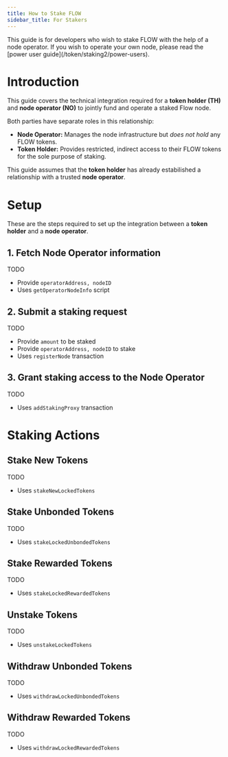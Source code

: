 ```yaml
---
title: How to Stake FLOW
sidebar_title: For Stakers
---
```


<Callout type="warning">
  This guide is for developers who wish to stake FLOW with the help of a node operator. 
  If you wish to operate your own node, please read the [power user guide](/token/staking2/power-users).
</Callout>

# Introduction

This guide covers the technical integration required for a **token holder (TH)** and **node operator (NO)** 
to jointly fund and operate a staked Flow node.

Both parties have separate roles in this relationship:

- **Node Operator:** Manages the node infrastructure but _does not hold_ any FLOW tokens.
- **Token Holder:** Provides restricted, indirect access to their FLOW tokens for the sole purpose of staking.

This guide assumes that the **token holder** has already estabilished a relationship with a trusted **node operator**.

# Setup

These are the steps required to set up the integration between a **token holder** and a **node operator**.

## 1. Fetch Node Operator information

TODO
- Provide `operatorAddress, nodeID`
- Uses `getOperatorNodeInfo` script

## 2. Submit a staking request

TODO
- Provide `amount` to be staked
- Provide `operatorAddress, nodeID` to stake
- Uses `registerNode` transaction

## 3. Grant staking access to the Node Operator

TODO
- Uses `addStakingProxy` transaction

# Staking Actions

## Stake New Tokens

TODO
- Uses `stakeNewLockedTokens`

## Stake Unbonded Tokens

TODO
- Uses `stakeLockedUnbondedTokens`

## Stake Rewarded Tokens

TODO
- Uses `stakeLockedRewardedTokens`

## Unstake Tokens

TODO
- Uses `unstakeLockedTokens`

## Withdraw Unbonded Tokens

TODO
- Uses `withdrawLockedUnbondedTokens`

## Withdraw Rewarded Tokens

TODO
- Uses `withdrawLockedRewardedTokens`
